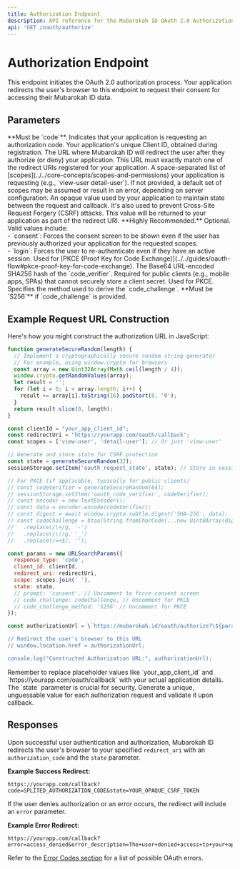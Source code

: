 ```yaml
---
title: Authorization Endpoint
description: API reference for the Mubarokah ID OAuth 2.0 Authorization Endpoint (/oauth/authorize).
api: 'GET /oauth/authorize'
---
```


# Authorization Endpoint

This endpoint initiates the OAuth 2.0 authorization process. Your application redirects the user's browser to this endpoint to request their consent for accessing their Mubarokah ID data.

## Parameters

<ParamField path="query response_type" type="string" required={true}>
  **Must be `code`**. Indicates that your application is requesting an authorization code.
</ParamField>
<ParamField path="query client_id" type="string" required={true}>
  Your application's unique Client ID, obtained during registration.
</ParamField>
<ParamField path="query redirect_uri" type="string" required={true}>
  The URL where Mubarokah ID will redirect the user after they authorize (or deny) your application. This URL must exactly match one of the redirect URIs registered for your application.
</ParamField>
<ParamField path="query scope" type="string">
  A space-separated list of [scopes](../../core-concepts/scopes-and-permissions) your application is requesting (e.g., `view-user detail-user`). If not provided, a default set of scopes may be assumed or result in an error, depending on server configuration.
</ParamField>
<ParamField path="query state" type="string">
  An opaque value used by your application to maintain state between the request and callback. It's also used to prevent Cross-Site Request Forgery (CSRF) attacks. This value will be returned to your application as part of the redirect URI. **Highly Recommended.**
</ParamField>
<ParamField path="query prompt" type="string">
  Optional. Valid values include: <br/> - `consent`: Forces the consent screen to be shown even if the user has previously authorized your application for the requested scopes. <br/> - `login`: Forces the user to re-authenticate even if they have an active session.
</ParamField>
<ParamField path="query code_challenge" type="string">
  Used for [PKCE (Proof Key for Code Exchange)](../../guides/oauth-flow#pkce-proof-key-for-code-exchange). The Base64 URL-encoded SHA256 hash of the `code_verifier`. Required for public clients (e.g., mobile apps, SPAs) that cannot securely store a client secret.
</ParamField>
<ParamField path="query code_challenge_method" type="string">
  Used for PKCE. Specifies the method used to derive the `code_challenge`. **Must be `S256`** if `code_challenge` is provided.
</ParamField>

## Example Request URL Construction

Here's how you might construct the authorization URL in JavaScript:

```javascript
function generateSecureRandom(length) {
  // Implement a cryptographically secure random string generator
  // For example, using window.crypto for browsers
  const array = new Uint32Array(Math.ceil(length / 4));
  window.crypto.getRandomValues(array);
  let result = '';
  for (let i = 0; i < array.length; i++) {
    result += array[i].toString(16).padStart(8, '0');
  }
  return result.slice(0, length);
}

const clientId = "your_app_client_id";
const redirectUri = "https://yourapp.com/oauth/callback";
const scopes = ['view-user', 'detail-user']; // Or just 'view-user'

// Generate and store state for CSRF protection
const state = generateSecureRandom(32);
sessionStorage.setItem('oauth_request_state', state); // Store in session to verify on callback

// For PKCE (if applicable, typically for public clients)
// const codeVerifier = generateSecureRandom(64);
// sessionStorage.setItem('oauth_code_verifier', codeVerifier);
// const encoder = new TextEncoder();
// const data = encoder.encode(codeVerifier);
// const digest = await window.crypto.subtle.digest('SHA-256', data);
// const codeChallenge = btoa(String.fromCharCode(...new Uint8Array(digest)))
//   .replace(/\+/g, '-')
//   .replace(/\//g, '_')
//   .replace(/=+$/, '');

const params = new URLSearchParams({
  response_type: 'code',
  client_id: clientId,
  redirect_uri: redirectUri,
  scope: scopes.join(' '),
  state: state,
  // prompt: 'consent', // Uncomment to force consent screen
  // code_challenge: codeChallenge, // Uncomment for PKCE
  // code_challenge_method: 'S256' // Uncomment for PKCE
});

const authorizationUrl = \`https://mubarokah.id/oauth/authorize?\${params.toString()}\`;

// Redirect the user's browser to this URL
// window.location.href = authorizationUrl;

console.log("Constructed Authorization URL:", authorizationUrl);
```
<Info>
Remember to replace placeholder values like `your_app_client_id` and `https://yourapp.com/oauth/callback` with your actual application details.
The `state` parameter is crucial for security. Generate a unique, unguessable value for each authorization request and validate it upon callback.
</Info>

## Responses

Upon successful user authentication and authorization, Mubarokah ID redirects the user's browser to your specified `redirect_uri` with an `authorization_code` and the `state` parameter.

**Example Success Redirect:**
```text
https://yourapp.com/callback?code=SPLITED_AUTHORIZATION_CODE&state=YOUR_OPAQUE_CSRF_TOKEN
```

If the user denies authorization or an error occurs, the redirect will include an `error` parameter.

**Example Error Redirect:**
```text
https://yourapp.com/callback?error=access_denied&error_description=The+user+denied+access+to+your+application.&state=YOUR_OPAQUE_CSRF_TOKEN
```
Refer to the [Error Codes section](../error-codes) for a list of possible OAuth errors.
